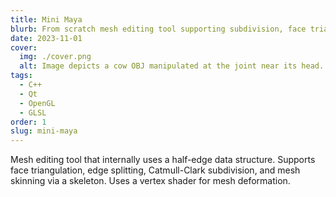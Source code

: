 ```yaml
---
title: Mini Maya
blurb: From scratch mesh editing tool supporting subdivision, face triangulation, skinning via skeletons, and more.
date: 2023-11-01
cover:
  img: ./cover.png
  alt: Image depicts a cow OBJ manipulated at the joint near its head.
tags:
  - C++
  - Qt
  - OpenGL
  - GLSL
order: 1
slug: mini-maya
---
```


Mesh editing tool that internally uses a half-edge data structure. Supports face triangulation, edge splitting, Catmull-Clark subdivision, and mesh skinning via a skeleton. Uses a vertex shader for mesh deformation.